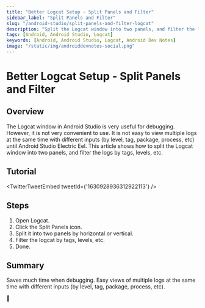```yaml
---
title: "Better Logcat Setup - Split Panels and Filter"
sidebar_label: "Split Panels and Filter"
slug: "/android-studio/split-panels-and-filter-logcat"
description: "Split the Logcat window into two panels, and filter the logs by tags, levels, etc."
tags: [Android, Android Studio, Logcat]
keywords: [Android, Android Studio, Logcat, Android Dev Notes]
image: "/static/img/androiddevnotes-social.png"
---
```



# Better Logcat Setup - Split Panels and Filter

## Overview

The Logcat window in Android Studio is very useful for debugging. However, it is not very convenient to use. It is not easy to view multiple logs at the same time with different inputs (by level, tag, package, process, etc) until Android Studio Electric Eel. This article shows how to split the Logcat window into two panels, and filter the logs by tags, levels, etc.

## Tutorial

<TwitterTweetEmbed
  tweetId={'1630928936312922113'}
/>


## Steps

1. Open Logcat.
2. Click the Split Panels icon.
3. Split it into two panels by horizontal or vertical.
4. Filter the logcat by tags, levels, etc.
5. Done.

## Summary

Saves much time when debugging. Easy views of multiple logs at the same time with different inputs (by level, tag, package, process, etc).

🐣

